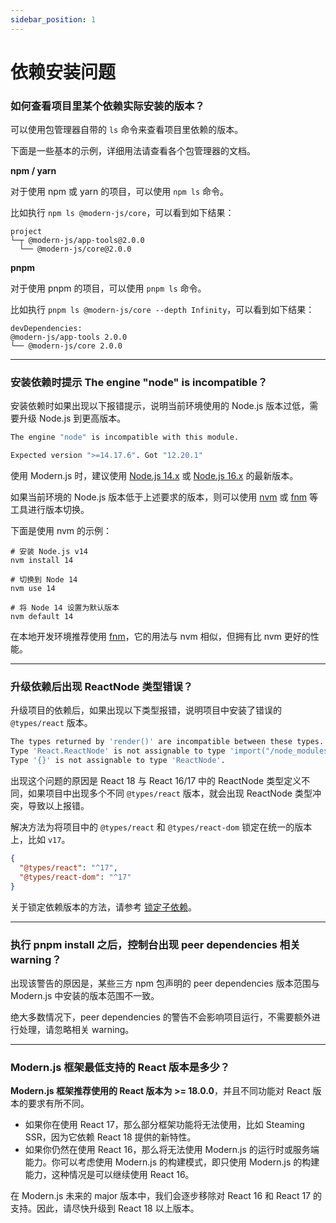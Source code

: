 ```yaml
---
sidebar_position: 1
---
```


# 依赖安装问题

### 如何查看项目里某个依赖实际安装的版本？

可以使用包管理器自带的 `ls` 命令来查看项目里依赖的版本。

下面是一些基本的示例，详细用法请查看各个包管理器的文档。

**npm / yarn**

对于使用 npm 或 yarn 的项目，可以使用 `npm ls` 命令。

比如执行 `npm ls @modern-js/core`，可以看到如下结果：

```
project
└─┬ @modern-js/app-tools@2.0.0
  └── @modern-js/core@2.0.0
```

**pnpm**

对于使用 pnpm 的项目，可以使用 `pnpm ls` 命令。

比如执行 `pnpm ls @modern-js/core --depth Infinity`，可以看到如下结果：

```
devDependencies:
@modern-js/app-tools 2.0.0
└── @modern-js/core 2.0.0
```

---

### 安装依赖时提示 The engine "node" is incompatible？

安装依赖时如果出现以下报错提示，说明当前环境使用的 Node.js 版本过低，需要升级 Node.js 到更高版本。

```bash
The engine "node" is incompatible with this module.

Expected version ">=14.17.6". Got "12.20.1"
```

使用 Modern.js 时，建议使用 [Node.js 14.x](https://nodejs.org/download/release/latest-v14.x/) 或 [Node.js 16.x](https://nodejs.org/download/release/latest-v16.x/) 的最新版本。

如果当前环境的 Node.js 版本低于上述要求的版本，则可以使用 [nvm](https://github.com/nvm-sh/nvm) 或 [fnm](https://github.com/Schniz/fnm) 等工具进行版本切换。

下面是使用 nvm 的示例：

```
# 安装 Node.js v14
nvm install 14

# 切换到 Node 14
nvm use 14

# 将 Node 14 设置为默认版本
nvm default 14
```

在本地开发环境推荐使用 [fnm](https://github.com/Schniz/fnm)，它的用法与 nvm 相似，但拥有比 nvm 更好的性能。

---

### 升级依赖后出现 ReactNode 类型错误？

升级项目的依赖后，如果出现以下类型报错，说明项目中安装了错误的 `@types/react` 版本。

```bash
The types returned by 'render()' are incompatible between these types.
Type 'React.ReactNode' is not assignable to type 'import("/node_modules/@types/react/index").ReactNode'.
Type '{}' is not assignable to type 'ReactNode'.
```

出现这个问题的原因是 React 18 与 React 16/17 中的 ReactNode 类型定义不同，如果项目中出现多个不同 `@types/react` 版本，就会出现 ReactNode 类型冲突，导致以上报错。

解决方法为将项目中的 `@types/react` 和 `@types/react-dom` 锁定在统一的版本上，比如 `v17`。

```json
{
  "@types/react": "^17",
  "@types/react-dom": "^17"
}
```

关于锁定依赖版本的方法，请参考 [锁定子依赖](/guides/get-started/upgrade.html#锁定子依赖)。

---

### 执行 pnpm install 之后，控制台出现 peer dependencies 相关 warning？

出现该警告的原因是，某些三方 npm 包声明的 peer dependencies 版本范围与 Modern.js 中安装的版本范围不一致。

绝大多数情况下，peer dependencies 的警告不会影响项目运行，不需要额外进行处理，请忽略相关 warning。

---

### Modern.js 框架最低支持的 React 版本是多少？

**Modern.js 框架推荐使用的 React 版本为 >= 18.0.0**，并且不同功能对 React 版本的要求有所不同。

- 如果你在使用 React 17，那么部分框架功能将无法使用，比如 Steaming SSR，因为它依赖 React 18 提供的新特性。
- 如果你仍然在使用 React 16，那么将无法使用 Modern.js 的运行时或服务端能力。你可以考虑使用 Modern.js 的构建模式，即只使用 Modern.js 的构建能力，这种情况是可以继续使用 React 16。

在 Modern.js 未来的 major 版本中，我们会逐步移除对 React 16 和 React 17 的支持。因此，请尽快升级到 React 18 以上版本。
